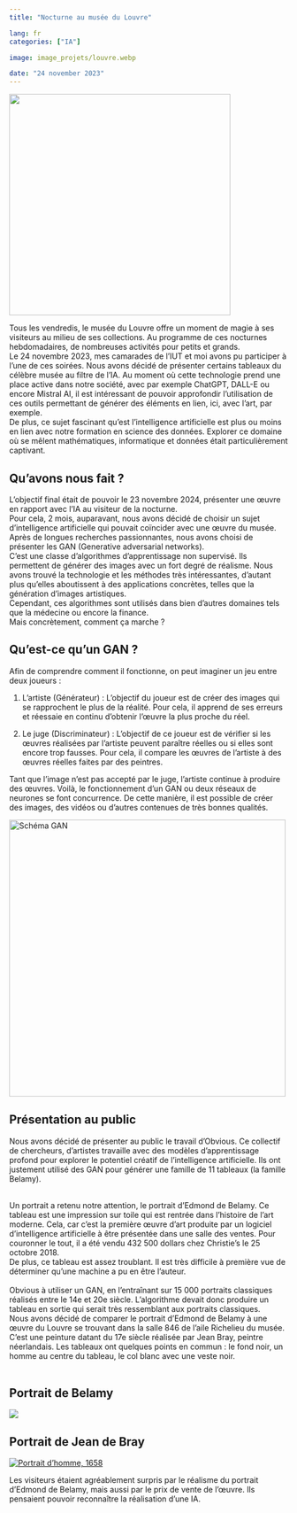 ```yaml
---
title: "Nocturne au musée du Louvre"

lang: fr
categories: ["IA"]

image: image_projets/louvre.webp

date: "24 november 2023"
---
```


![](projets_but/image_but/rachid-perrine.jpeg){#image-pratiquer fig-align="center" width="400"}

Tous les vendredis, le musée du Louvre offre un moment de magie à ses visiteurs au milieu de ses collections. Au programme de ces nocturnes hebdomadaires, de nombreuses activités pour petits et grands.<br> Le 24 novembre 2023, mes camarades de l'IUT et moi avons pu participer à l’une de ces soirées. Nous avons décidé de présenter certains tableaux du célèbre musée au filtre de l'IA. Au moment où cette technologie prend une place active dans notre société, avec par exemple ChatGPT, DALL-E ou encore Mistral AI, il est intéressant de pouvoir approfondir l'utilisation de ces outils permettant de générer des éléments en lien, ici, avec l'art, par exemple.<br> De plus, ce sujet fascinant qu'est l'intelligence artificielle est plus ou moins en lien avec notre formation en science des données. Explorer ce domaine où se mêlent mathématiques, informatique et données était particulièrement captivant.

## Qu'avons nous fait ?

L'objectif final était de pouvoir le 23 novembre 2024, présenter une œuvre en rapport avec l'IA au visiteur de la nocturne.<br> Pour cela, 2 mois, auparavant, nous avons décidé de choisir un sujet d'intelligence artificielle qui pouvait coïncider avec une œuvre du musée.<br> Après de longues recherches passionnantes, nous avons choisi de présenter les GAN (Generative adversarial networks).<br> C'est une classe d'algorithmes d'apprentissage non supervisé. Ils permettent de générer des images avec un fort degré de réalisme. Nous avons trouvé la technologie et les méthodes très intéressantes, d'autant plus qu'elles aboutissent à des applications concrètes, telles que la génération d'images artistiques.<br> Cependant, ces algorithmes sont utilisés dans bien d'autres domaines tels que la médecine ou encore la finance.<br> Mais concrètement, comment ça marche ?

## Qu'est-ce qu'un GAN ?

Afin de comprendre comment il fonctionne, on peut imaginer un jeu entre deux joueurs :

1.  L'artiste (Générateur) : L'objectif du joueur est de créer des images qui se rapprochent le plus de la réalité. Pour cela, il apprend de ses erreurs et réessaie en continu d'obtenir l'œuvre la plus proche du réel.

2.  Le juge (Discriminateur) : L'objectif de ce joueur est de vérifier si les œuvres réalisées par l'artiste peuvent paraître réelles ou si elles sont encore trop fausses. Pour cela, il compare les œuvres de l'artiste à des œuvres réelles faites par des peintres.

Tant que l'image n'est pas accepté par le juge, l'artiste continue à produire des œuvres. Voilà, le fonctionnement d'un GAN ou deux réseaux de neurones se font concurrence. De cette manière, il est possible de créer des images, des vidéos ou d'autres contenues de très bonnes qualités.

[![Schéma GAN](https://c02.purpledshub.com/uploads/sites/41/2022/10/GANSpreview-tb-f1fb529.jpg?w=1880&webp=1){fig-align="center" width="500"}](https://www.sciencefocus.com/future-technology/how-do-machine-learning-gans-work)

## Présentation au public

Nous avons décidé de présenter au public le travail d'Obvious. Ce collectif de chercheurs, d'artistes travaille avec des modèles d'apprentissage profond pour explorer le potentiel créatif de l'intelligence artificielle. Ils ont justement utilisé des GAN pour générer une famille de 11 tableaux (la famille Belamy). <br><br>

Un portrait a retenu notre attention, le portrait d'Edmond de Belamy. Ce tableau est une impression sur toile qui est rentrée dans l'histoire de l'art moderne. Cela, car c'est la première œuvre d'art produite par un logiciel d'intelligence artificielle à être présentée dans une salle des ventes. Pour couronner le tout, il a été vendu 432 500 dollars chez Christie's le 25 octobre 2018. <br> De plus, ce tableau est assez troublant. Il est très difficile à première vue de déterminer qu'une machine a pu en être l'auteur. <br> <br> Obvious à utiliser un GAN, en l'entraînant sur 15 000 portraits classiques réalisés entre le 14e et 20e siècle. L'algorithme devait donc produire un tableau en sortie qui serait très ressemblant aux portraits classiques.<br> Nous avons décidé de comparer le portrait d'Edmond de Belamy à une œuvre du Louvre se trouvant dans la salle 846 de l'aile Richelieu du musée. C'est une peinture datant du 17e siècle réalisée par Jean Bray, peintre néerlandais. Les tableaux ont quelques points en commun : le fond noir, un homme au centre du tableau, le col blanc avec une veste noir.<br><br>

::: panel-tabset
## Portrait de Belamy

[![](image_projets/belamy.jpeg){fig-align="center"}](https://obvious-art.com/portfolio/edmond-de-belamy/)

## Portrait de Jean de Bray

[![Portrait d'homme, 1658](image_projets/jean_bray.jpeg){fig-align="center"}](https://collections.louvre.fr/en/ark:/53355/cl010059124)
:::

Les visiteurs étaient agréablement surpris par le réalisme du portrait d’Edmond de Belamy, mais aussi par le prix de vente de l’œuvre. Ils pensaient pouvoir reconnaître la réalisation d’une IA.
